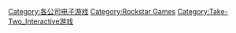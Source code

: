 [[Category:各公司电子游戏|Category:各公司电子游戏]]
[[Category:Rockstar_Games|Category:Rockstar Games]]
[[Category:Take-Two_Interactive游戏|Category:Take-Two_Interactive游戏]]